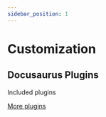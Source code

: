 ```yaml
---
sidebar_position: 1
---
```


# Customization

## Docusaurus Plugins

Included plugins

[More plugins](https://docusaurus.io/community/resources)
